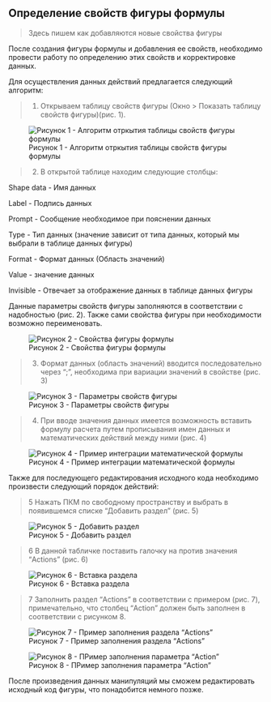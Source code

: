 ## Определение свойств фигуры формулы

> Здесь пишем как добавляются новые свойства фигуры



После создания фигуры формулы и добавления ее свойств, необходимо провести работу по определению этих свойств и корректировке данных.

Для осуществления данных действий предлагается следующий алгоритм:

>1. Открываем таблицу свойств фигуры (Окно > Показать таблицу свойств фигуры)(рис. 1).

![Рисунок 1 - Алгоритм отркытия таблицы свойств фигуры формулы](Picture/6.jpg)

>2. В открытой таблице находим следующие столбцы:

Shape data - Имя данных

Label - Подпись данных

Prompt - Сообщение необходимое при пояснении данных

Type - Тип данных (значение зависит от типа данных, который мы выбрали в таблице данных фигуры)

Format - Формат данных (Область значений)

Value - значение данных

Invisible - Отвечает за отображение данных в таблице данных фигуры

Данные параметры свойств фигуры заполняются в соответствии с надобностью (рис. 2).
Также сами свойства фигуры при необходимости возможно переименовать.

![Рисунок 2 - Свойства фигуры формулы](Picture/7.jpg)

>3. Формат данных (область значений) вводится последовательно через ";", необходима при вариации значений в свойстве (рис. 3)

![Рисунок 3 - Параметры свойств фигуры](Picture/8.jpg)

>4. При вводе значения данных имеется возможность вставить формулу расчета путем прописывания имен данных и математических действий между ними (рис. 4)

![Рисунок 4 - Пример интеграции математической формулы](Picture/9.jpg)

Также для последующего редактирования исходного кода необходимо произвести следующий порядок действий:

>5 Нажать ПКМ по свободному пространству и выбрать в появившемся списке "Добавить раздел" (рис. 5)

![Рисунок 5 - Добавить раздел](Picture/15.jpg)

>6 В данной табличке поставить галочку на против значения "Actions" (рис. 6)

![Рисунок 6 - Вставка раздела](Picture/16.jpg)

>7 Заполнить раздел "Actions" в соответствии с примером (рис. 7), примечательно, что столбец "Action" должен быть заполнен в соответствии с рисунком 8.

![Рисунок 7 - Пример заполнения раздела "Actions"](Picture/17.jpg)

![Рисунок 8 - ПРимер заполнения параметра "Action"](Picture/18.jpg)

После произведения данных манипуляций мы сможем редактировать исходный код фигуры, что понадобится немного позже.